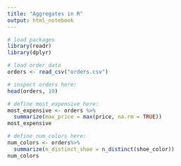 ```yaml
---
title: "Aggregates in R"
output: html_notebook
---
```


```r
# load packages
library(readr)
library(dplyr)
```

```r
# load order data
orders <- read_csv("orders.csv")

# inspect orders here:
head(orders, 10)
```

```r
# define most_expensive here:
most_expensive <- orders %>%
  summarize(max_price = max(price, na.rm = TRUE))
most_expensive
```

```r
# define num_colors here:
num_colors <- orders%>%
  summarize(n_distinct_shoe = n_distinct(shoe_color))
num_colors

```

